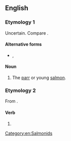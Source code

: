 ==English==

===Etymology 1===
Uncertain. Compare {{cog|fro|gravele||minnow}} {{suffix|en||ling}}.

====Alternative forms====
* {{l|en|graveling}}, {{l|en|gravelin}}

====Noun====
{{en-noun}}

# The [[parr]] or young [[salmon]].

===Etymology 2===
From {{suffix|en|gravel|ing}}.

====Verb====
{{head|en|verb form}}

# {{present participle of|gravel|lang=en|nocat=1}}

[[Category:en:Salmonids]]